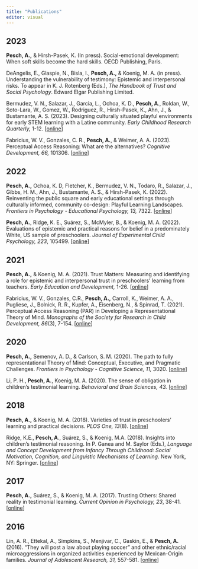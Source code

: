 ---
title: "Publications"
editor: visual
---

## 2023

**Pesch, A.,** & Hirsh-Pasek, K. (In press). Social-emotional development: When soft skills become the hard skills. OECD Publishing, Paris.

DeAngelis, E., Glaspie, N., Bisla, I., **Pesch, A.,** & Koenig, M. A. (in press). Understanding the vulnerability of testimony: Epistemic and interpersonal risks. To appear in K. J. Rotenberg (Eds.), *The Handbook of Trust and Social Psychology*. Edward Elgar Publishing Limited.

Bermudez, V. N., Salazar, J., Garcia, L., Ochoa, K. D., **Pesch, A**., Roldan, W., Soto-Lara, W., Gomez, W., Rodriguez, R., Hirsh-Pasek, K., Ahn, J., & Bustamante, A. S. (2023). Designing culturally situated playful environments for early STEM learning with a Latine community. *Early Childhood Research Quarterly,* 1-12. \[[online](https://www.sciencedirect.com/science/article/pii/S0885200623000807)\]

Fabricius, W. V., Gonzales, C. R., **Pesch, A.**, & Weimer, A. A. (2023). Perceptual Access Reasoning: What are the alternatives? *Cognitive Development, 66,* 101306*.* \[[online](https://www.sciencedirect.com/science/article/pii/S0885201423000114)\]

## 2022

**Pesch, A.,** Ochoa, K. D, Fletcher, K., Bermudez, V. N., Todaro, R., Salazar, J., Gibbs, H. M., Ahn, J., Bustamante, A. S., & Hirsh-Pasek, K. (2022). Reinventing the public square and early educational settings through culturally informed, community co-design: Playful Learning Landscapes. *Frontiers in Psychology - Educational Psychology, 13,* 7322*.* \[[online](https://www.frontiersin.org/articles/10.3389/fpsyg.2022.933320)\]

**Pesch, A.**, Ridge, K. E., Suárez, S., McMyler, B., & Koenig, M. A. (2022). Evaluations of epistemic and practical reasons for belief in a predominately White, US sample of preschoolers. *Journal of Experimental Child Psychology, 223*, 105499. \[[online](https://www.sciencedirect.com/science/article/pii/S002209652200128X)\]

## 2021

**Pesch, A.,** & Koenig, M. A. (2021). Trust Matters: Measuring and identifying a role for epistemic and interpersonal trust in preschoolers' learning from teachers. *Early Education and Development,* 1-26*.* \[[online](https://www.tandfonline.com/doi/abs/10.1080/10409289.2021.1991729)\]

Fabricius, W. V., Gonzales, C.R., **Pesch, A.,** Carroll, K., Weimer, A. A., Pugliese, J., Bolnick, R. R., Kupfer, A., Eisenberg, N., & Spinrad, T. (2021). Perceptual Access Reasoning (PAR) in Developing a Representational Theory of Mind. *Monographs of the Society for Research in Child Development, 86*(3), 7-154. \[[online](https://srcd.onlinelibrary.wiley.com/doi/full/10.1111/mono.12432)\]

## 2020

**Pesch, A.,** Semenov, A. D., & Carlson, S. M. (2020). The path to fully representational Theory of Mind: Conceptual, Executive, and Pragmatic Challenges. *Frontiers in Psychology - Cognitive Science, 11,* 3020. \[[online](https://www.frontiersin.org/articles/10.3389/fpsyg.2020.581117/full)\]

Li, P. H., **Pesch, A.**, Koenig, M. A. (2020). The sense of obligation in children's testimonial learning. *Behavioral and Brain Sciences, 43.* \[[online](https://www.proquest.com/openview/1bff12c40b889608e59ebcc1e7ddd2e2/1?pq-origsite=gscholar&cbl=47829)\]

## 2018

**Pesch, A.,** & Koenig, M. A. (2018). Varieties of trust in preschoolers' learning and practical decisions*. PLOS One, 13*(8). \[[online](https://journals.plos.org/plosone/article?id=10.1371/journal.pone.0202506)\]

Ridge, K.E., **Pesch, A**., Suárez, S., & Koenig, M.A. (2018). Insights into children's testimonial reasoning. In P. Ganea and M. Saylor (Eds.), *Language and Concept Development from Infancy Through Childhood: Social Motivation, Cognition, and Linguistic Mechanisms of Learning*. New York, NY: Springer. \[[online](https://link.springer.com/chapter/10.1007/978-3-319-77182-3_8)\]

## 2017

**Pesch, A.,** Suárez, S., & Koenig, M. A. (2017). Trusting Others: Shared reality in testimonial learning. *Current Opinion in Psychology, 23*, 38-41*.* \[[online](https://www.sciencedirect.com/science/article/pii/S2352250X17302270)\]

## 2016

Lin, A. R., Ettekal, A., Simpkins, S., Menjivar, C., Gaskin, E., & **Pesch, A.** (2016). "They will post a law about playing soccer" and other ethnic/racial microaggressions in organized activities experienced by Mexican-Origin families. *Journal of Adolescent Research, 31,* 557-581. \[[online](https://journals.sagepub.com/doi/abs/10.1177/0743558415620670)\]
